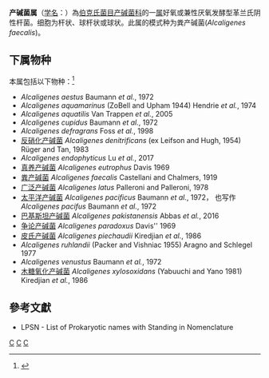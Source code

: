 {{Automatic taxobox
| taxon = Alcaligenes
| authority = Castellani & Chalmers，1919
| type species = 粪产碱菌<br>''Alcaligenes faecalis''
| type species authority = Castellani and Chalmers, 1919
}}
'''产碱菌属'''（[[学名|学名]]：{{lang|la|''Alcaligenes''}}）為[[伯克氏菌目|伯克氏菌目]][[产碱菌科|产碱菌科]]的一[[属|属]]好氧或兼性厌氧发酵型革兰氏阴性杆菌。细胞为杆状、球杆状或球状。此属的模式种为粪产碱菌(''Alcaligenes faecalis'')。

==下属物种==
本属包括以下物种：<ref>{{cite web |title=Alcaligenes Castellani & Chalmers, 1919 |url=https://www.gbif.org/species/3219793 |website=GBIF}}</ref>
* ''Alcaligenes aestus'' Baumann ''et al.'', 1972
* ''Alcaligenes aquamarinus'' (ZoBell and Upham 1944) Hendrie ''et al.'', 1974
* ''Alcaligenes aquatilis'' Van Trappen ''et al.'', 2005
* ''Alcaligenes cupidus'' Baumann ''et al.'', 1972
* ''Alcaligenes defragrans'' Foss ''et al.'', 1998
* [[反硝化产碱菌|反硝化产碱菌]] ''Alcaligenes denitrificans'' (ex Leifson and Hugh, 1954) Rüger and Tan, 1983
* ''Alcaligenes endophyticus'' Lu ''et al.'', 2017
* [[真养产碱菌|真养产碱菌]] ''Alcaligenes eutrophus'' Davis 1969
* [[粪产碱菌|粪产碱菌]] ''Alcaligenes faecalis'' Castellani and Chalmers, 1919
* [[广泛产碱菌|广泛产碱菌]] ''Alcaligenes latus'' Palleroni and Palleroni, 1978
* [[太平洋产碱菌|太平洋产碱菌]] ''Alcaligenes pacificus'' Baumann ''et al.'', 1972， 也写作 ''Alcaligenes pacifus'' Baumann ''et al.'', 1972
* [[巴基斯坦产碱菌|巴基斯坦产碱菌]] ''Alcaligenes pakistanensis'' Abbas ''et al.'', 2016
* [[争论产碱菌|争论产碱菌]] ''Alcaligenes paradoxus'' Davis'' 1969
* [[皮氏产碱菌|皮氏产碱菌]] ''Alcaligenes piechaudii'' Kiredjian ''et al.'', 1986
* ''Alcaligenes ruhlandii'' (Packer and Vishniac 1955) Aragno and Schlegel 1977
* ''Alcaligenes venustus'' Baumann ''et al.'', 1972
* [[木糖氧化产碱菌|木糖氧化产碱菌]] ''Alcaligenes xylosoxidans'' (Yabuuchi and Yano 1981) Kiredjian ''et al.'', 1986

==參考文獻==
{{reflist}}
* LPSN - List of Prokaryotic names with Standing in Nomenclature

{{taxonbar}}

[[Category:革兰氏阴性菌|C]]
[[Category:_产碱菌科|C]]
[[Category:1919年描述的分类群|C]]
